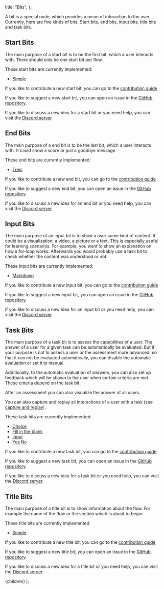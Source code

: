 
  title: "Bits",
};

A bit is a special node, which provides a mean of interaction to the user.
Currently, here are five kinds of bits. Start bits, end bits, input bits, title bits and task bits.

## Start Bits

The main purpose of a start bit is to be the first bit, which a user interacts
with. There should only be one start bit per flow.

These start bits are currently implemented:

- [Simple](/docs/bits/start-simple)

If you like to contribute a new start bit, you can go to the [contribution guide](/docs/contribution/new-start-bit)

If you like to suggest a new start bit, you can open an issue in the [GitHub repository](https://github.com/openpatch/bitflow/issues).

If you like to discuss a new idea for a start bit or you need help, you can visit the [Discord server](https://discord.gg/dCMM4kV).

## End Bits

The main purpose of a end bit is to be the last bit, which a user interacts
with. It could show a score or just a goodbye message.

These end bits are currently implemented:

- [Tries](/docs/bits/end-tries)

If you like to contribute a new end bit, you can go to the [contribution guide](/docs/contribution/new-end-bit)

If you like to suggest a new end bit, you can open an issue in the [GitHub repository](https://github.com/openpatch/bitflow/issues).

If you like to discuss a new idea for an end bit or you need help, you can visit the [Discord server](https://discord.gg/dCMM4kV).

## Input Bits

The main purpose of an input bit is to show a user some kind of content. It
could be a visualization, a video, a picture or a text. This is especially
useful for learning scenarios. For example, you want to show an explanation on
how a for-loop works. Afterwards you would probably use a task bit to check
whether the content was understood or not.

These input bits are currently implemented:

- [Markdown](/docs/bits/input-markdown)

If you like to contribute a new input bit, you can go to the [contribution guide](/docs/contribution/new-input-bit)

If you like to suggest a new input bit, you can open an issue in the [GitHub repository](https://github.com/openpatch/bitflow/issues).

If you like to discuss a new idea for an input bit or you need help, you can visit the [Discord server](https://discord.gg/dCMM4kV).

## Task Bits

The main purpose of a task bit is to assess the capabilities of a user. The
answer of a user for a given task can be automatically be evaluated. But if your
purpose is not to assess a user or the assessment more advanced, so that it can
not be evaluated automatically, you can disable the automatic evaluation or set
it to manual.

Additionally, to the automatic evaluation of answers, you can also set up
feedback which will be shown to the user when certain criteria are met. These
criteria depend on the task bit.

After an assessment you can also visualize the answer of all users.

You can also capture and replay all interactions of a user with a task (see [capture and replay](/docs/bits/capture-and-replay)).

These task bits are currently implemented:

- [Choice](/docs/bits/task-choice)
- [Fill in the blank](/docs/bits/task-fill-in-the-blank)
- [Input](/docs/bits/task-input)
- [Yes No](/docs/bits/task-yes-no)

If you like to contribute a new task bit, you can go to the [contribution guide](/docs/contribution/new-task-bit)

If you like to suggest a new task bit, you can open an issue in the [GitHub repository](https://github.com/openpatch/bitflow/issues).

If you like to discuss a new idea for a task bit or you need help, you can visit the [Discord server](https://discord.gg/dCMM4kV).

## Title Bits

The main purpose of a title bit is to show information about the flow. For
example the name of the flow or the section which is about to begin.

These title bits are currently implemented:

- [Simple](/docs/bits/title-simple)

If you like to contribute a new title bit, you can go to the [contribution guide](/docs/contribution/new-title-bit)

If you like to suggest a new title bit, you can open an issue in the [GitHub repository](https://github.com/openpatch/bitflow/issues).

If you like to discuss a new idea for a title bit or you need help, you can visit the [Discord server](https://discord.gg/dCMM4kV).

  <DocLayout meta={meta}>
    <Card>
      <CardContent>{children}</CardContent>
    </Card>
  </DocLayout>
);
